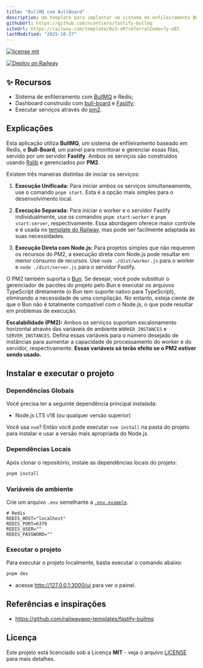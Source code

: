 ```yaml
---
title: "BullMQ com BullBoard"
description: Um template para implantar um sistema de enfileiramento BullMQ e Redis.
githubUrl: https://github.com/ncontiero/fastify-bullmq
siteUrl: https://railway.com/template/0s3-xR?referralCode=7y-eBI
lastModified: "2025-10-27"
---
```


[![license mit](https://img.shields.io/badge/licence-MIT-6C47FF)](https://github.com/ncontiero/fastify-bullmq/blob/main/LICENSE)

[![Deploy on Railway](https://railway.com/button.svg)](https://railway.com/template/0s3-xR?referralCode=7y-eBI)

## ✨ Recursos

- Sistema de enfileiramento com [BullMQ](https://docs.bullmq.io/) e Redis;
- Dashboard construído com [bull-board](https://github.com/felixmosh/bull-board) e [Fastify](https://fastify.dev/);
- Executar serviços através do [pm2](https://pm2.keymetrics.io/).

## Explicações

Esta aplicação utiliza **BullMQ**, um sistema de enfileiramento baseado em Redis, e **Bull-Board**, um painel para monitorar e gerenciar essas filas, servido por um servidor **Fastify**. Ambos os serviços são construídos usando [Rslib](https://rslib.rs/) e gerenciados por **PM2**.

Existem três maneiras distintas de iniciar os serviços:

1.  **Execução Unificada:** Para iniciar ambos os serviços simultaneamente, use o comando `pnpm start`. Esta é a opção mais simples para o desenvolvimento local.

2.  **Execução Separada:** Para iniciar o worker e o servidor Fastify individualmente, use os comandos `pnpm start:worker` e `pnpm start:server`, respectivamente. Essa abordagem oferece maior controle e é usada no [template do Railway](https://railway.com/template/0s3-xR?referralCode=7y-eBI), mas pode ser facilmente adaptada às suas necessidades.

3.  **Execução Direta com Node.js:** Para projetos simples que não requerem os recursos do PM2, a execução direta com Node.js pode resultar em menor consumo de recursos. Use `node ./dist/worker.js` para o worker e `node ./dist/server.js` para o servidor Fastify.

O PM2 também suporta o [Bun](https://bun.sh/). Se desejar, você pode substituir o gerenciador de pacotes do projeto pelo Bun e executar os arquivos TypeScript diretamente (o Bun tem suporte nativo para TypeScript), eliminando a necessidade de uma compilação. No entanto, esteja ciente de que o Bun não é totalmente compatível com o Node.js, o que pode resultar em problemas de execução.

**Escalabilidade (PM2):** Ambos os serviços suportam escalonamento horizontal através das variáveis de ambiente `WORKER_INSTANCES` e `SERVER_INSTANCES`. Defina essas variáveis para o número desejado de instâncias para aumentar a capacidade de processamento do worker e do servidor, respectivamente. **Essas variáveis só terão efeito se o PM2 estiver sendo usado.**

## Instalar e executar o projeto

### Dependências Globais

Você precisa ter a seguinte dependência principal instalada:

- Node.js LTS v18 (ou qualquer versão superior)

Você usa `nvm`? Então você pode executar `nvm install` na pasta do projeto para instalar e usar a versão mais apropriada do Node.js.

### Dependências Locais

Após clonar o repositório, instale as dependências locais do projeto:

```bash title="terminal"
pnpm install
```

### Variáveis de ambiente

Crie um arquivo `.env` semelhante a [`.env.example`](https://github.com/ncontiero/fastify-bullmq/blob/main/.env.example).

```env title=".env"
# Redis
REDIS_HOST="localhost"
REDIS_PORT=6379
REDIS_USER=""
REDIS_PASSWORD=""
```

### Executar o projeto

Para executar o projeto localmente, basta executar o comando abaixo:

```bash title="terminal"
pnpm dev
```

- acesse http://127.0.0.1:3000/ui para ver o painel.

## Referências e inspirações

- https://github.com/railwayapp-templates/fastify-bullmq

## Licença

Este projeto está licenciado sob a Licença **MIT** - veja o arquivo [LICENSE](https://github.com/ncontiero/fastify-bullmq/blob/main/LICENSE) para mais detalhes.
